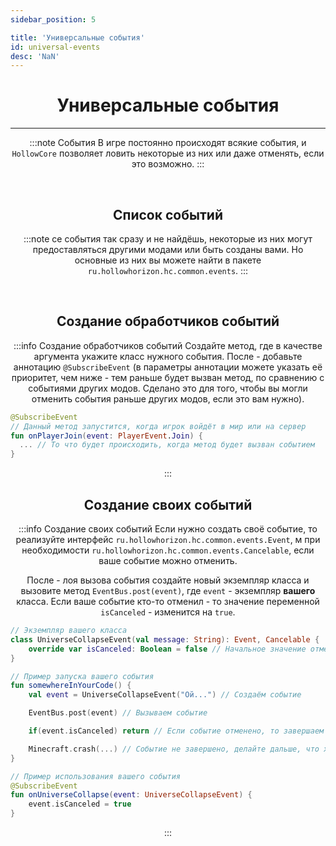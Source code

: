 ```yaml
---
sidebar_position: 5

title: 'Универсальные события'
id: universal-events
desc: 'NaN'
---
```


<div align="center">

# Универсальные события

---

:::note События
В игре постоянно происходят всякие события, и `HollowCore` позволяет ловить некоторые из них или
даже отменять, если это возможно.
:::

<br />

## Список событий
:::note
се события так сразу и не найдёшь, некоторые из них могут предоставляться другими модами или
быть созданы вами. Но основные из них вы можете найти в пакете
`ru.hollowhorizon.hc.common.events`.
:::

<br />

## Создание обработчиков событий
:::info Создание обработчиков событий
Создайте метод, где в качестве аргумента укажите класс нужного события. После - добавьте
аннотацию `@SubscribeEvent` (в параметры аннотации можете указать её приоритет, чем ниже - тем
раньше будет вызван метод, по сравнению с событиями других модов. Сделано это для того, чтобы вы
могли отменить события раньше других модов, если это вам нужно).
<div align="left" id="dont-copy">

```kts title="Пример"
@SubscribeEvent
// Данный метод запустится, когда игрок войдёт в мир или на сервер
fun onPlayerJoin(event: PlayerEvent.Join) {
  ... // То что будет происходить, когда метод будет вызван событием
}
```
</div>
:::

<br />

## Создание своих событий
:::info Создание своих событий
Если нужно создать своё событие, то реализуйте интерфейс
`ru.hollowhorizon.hc.common.events.Event`, м при необходимости
`ru.hollowhorizon.hc.common.events.Cancelable`, если ваше событие можно отменить.

После - лоя вызова события создайте новый экземпляр класса и вызовите метод
`EventBus.post(event)`, где `event` - экземпляр **вашего** класса. Если ваше событие кто-то
отменил - то значение переменной `isCanceled` - изменится на `true`.
<div align="left" id="dont-copy">

```kts title="Пример"
// Экземпляр вашего класса
class UniverseCollapseEvent(val message: String): Event, Cancelable {
    override var isCanceled: Boolean = false // Начальное значение отменяемого события должно быть - false (иначе смысл его отменять, не так ли?)
}

// Пример запуска вашего события
fun somewhereInYourCode() {
    val event = UniverseCollapseEvent("Ой...") // Создаём событие

    EventBus.post(event) // Вызываем событие

    if(event.isCanceled) return // Если событие отменено, то завершаем метод

    Minecraft.crash(...) // Событие не завершено, делайте дальше, что хотите
}

// Пример использования вашего события
@SubscribeEvent
fun onUniverseCollapse(event: UniverseCollapseEvent) {
    event.isCanceled = true
}
```
</div>
:::

</div>